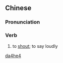 ==Chinese==
{{zh-forms}}

===Pronunciation===
{{zh-pron
|m=dàhè
|cat=v
}}

===Verb===
{{zh-verb}}

# {{lb|zh|literary}} to [[shout]]; to say loudly

[[Category:Mandarin literary terms|da4he4]]